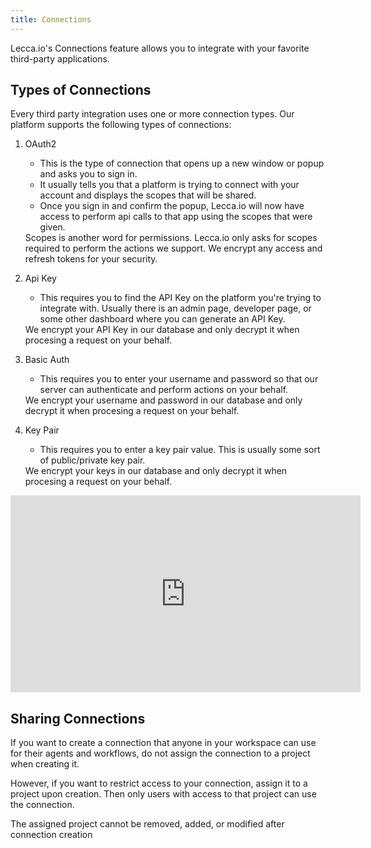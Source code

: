 ```yaml
---
title: Connections
---
```


Lecca.io's Connections feature allows you to integrate with your favorite third-party applications.

## Types of Connections

Every third party integration uses one or more connection types. Our platform supports the following types of connections:

1. OAuth2

   - This is the type of connection that opens up a new window or popup and asks you to sign in.
   - It usually tells you that a platform is trying to connect with your account and displays the scopes that will be shared.
   - Once you sign in and confirm the popup, Lecca.io will now have access to perform api calls to that app using the scopes that were given.

   <Callout>
     Scopes is another word for permissions. Lecca.io only asks for scopes
     required to perform the actions we support. We encrypt any access and
     refresh tokens for your security.
   </Callout>

2. Api Key

   - This requires you to find the API Key on the platform you're trying to integrate with. Usually there is an admin page, developer page, or some other dashboard where you can generate an API Key.

   <Callout>
     We encrypt your API Key in our database and only decrypt it when procesing
     a request on your behalf.
   </Callout>

3. Basic Auth

   - This requires you to enter your username and password so that our server can authenticate and perform actions on your behalf.

   <Callout>
     We encrypt your username and password in our database and only decrypt it
     when procesing a request on your behalf.
   </Callout>

4. Key Pair

   - This requires you to enter a key pair value. This is usually some sort of public/private key pair.

   <Callout>
     We encrypt your keys in our database and only decrypt it when procesing a
     request on your behalf.
   </Callout>

<div
  style={{
    position: "relative",
    paddingBottom: "56.25%",
    height: 0,
    overflow: "hidden",
    marginTop: "20px",
  }}
>
  <iframe
    width="560"
    height="315"
    style={{
      position: "absolute",
      top: 0,
      left: 0,
      width: "100%",
      height: "100%",
    }}
    src="https://www.youtube.com/embed/b83bJYakaR8?si=5d5fl0sok1imQFC_"
    title="YouTube video player"
    frameBorder="0"
    allow="accelerometer; autoplay; clipboard-write; encrypted-media; gyroscope; picture-in-picture; web-share"
    referrerPolicy="strict-origin-when-cross-origin"
    allowFullScreen
  ></iframe>
</div>

## Sharing Connections

If you want to create a connection that anyone in your workspace can use for their agents and workflows, do not assign the connection to a project when creating it.

However, if you want to restrict access to your connection, assign it to a project upon creation. Then only users with access to that project can use the connection.

<Callout type="warn">
  The assigned project cannot be removed, added, or modified after connection
  creation
</Callout>

